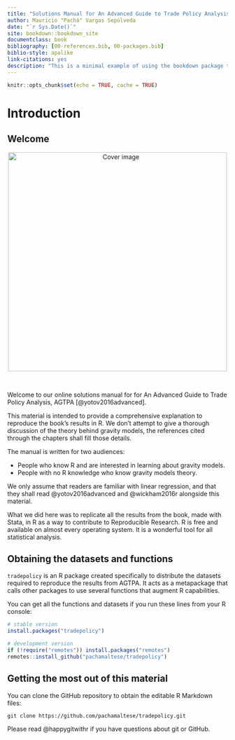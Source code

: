 ```yaml
---
title: "Solutions Manual for An Advanced Guide to Trade Policy Analysis in R"
author: Mauricio "Pachá" Vargas Sepúlveda
date: "`r Sys.Date()`"
site: bookdown::bookdown_site
documentclass: book
bibliography: [00-references.bib, 00-packages.bib]
biblio-style: apalike
link-citations: yes
description: "This is a minimal example of using the bookdown package to write a book. The output format for this example is bookdown::gitbook."
---
```


```r
knitr::opts_chunk$set(echo = TRUE, cache = TRUE)
```

# Introduction {#intro}

## Welcome

<center>
<img src="cover.png" height="500" alt="Cover image" />
</center>

</br>

Welcome to our online solutions manual for for An Advanced Guide to Trade Policy Analysis, AGTPA [@yotov2016advanced].

This material is intended to provide a comprehensive explanation to reproduce the book's results in R. We don’t attempt to give a thorough discussion of the theory behind gravity models, the references cited through the chapters shall fill those details.

The manual is written for two audiences:

* People who know R and are interested in learning about gravity models.
* People with no R knowledge who know gravity models theory.

We only assume that readers are familiar with linear regression, and that they shall read @yotov2016advanced and @wickham2016r alongside this material.

What we did here was to replicate all the results from the book, made with Stata, in R as a way to contribute to Reproducible Research. R is free and available on almost every operating system. It is a wonderful tool for all statistical analysis.

## Obtaining the datasets and functions

`tradepolicy` is an R package created specifically to distribute the datasets required to reproduce the results from AGTPA. It acts as a metapackage that calls other packages to use several functions that augment R capabilities.

You can get all the functions and datasets if you run these lines from your R console:

```r
# stable version
install.packages("tradepolicy")

# development version
if (!require("remotes")) install.packages("remotes")
remotes::install_github("pachamaltese/tradepolicy")
```

## Getting the most out of this material

You can clone the GitHub repository to obtain the editable R Markdown files:

```
git clone https://github.com/pachamaltese/tradepolicy.git
```

Please read @happygitwithr if you have questions about git or GitHub.

